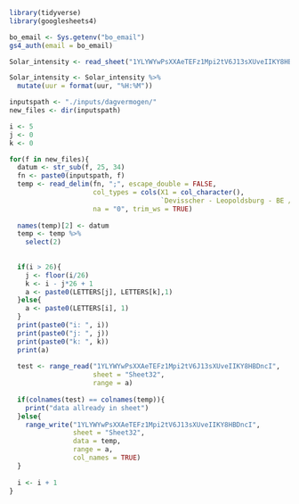 ```r
library(tidyverse)
library(googlesheets4)
```

```r
bo_email <- Sys.getenv("bo_email")
gs4_auth(email = bo_email)
```

```r
Solar_intensity <- read_sheet("1YLYWYwPsXXAeTEFz1Mpi2tV6J13sXUveIIKY8HBDncI", sheet = "Sheet32")

Solar_intensity <- Solar_intensity %>% 
  mutate(uur = format(uur, "%H:%M"))
```

```r
inputspath <- "./inputs/dagvermogen/"
new_files <- dir(inputspath)

i <- 5
j <- 0
k <- 0

for(f in new_files){
  datum <- str_sub(f, 25, 34)
  fn <- paste0(inputspath, f)
  temp <- read_delim(fn, ";", escape_double = FALSE, 
                     col_types = cols(X1 = col_character(), 
                                      `Devisscher - Leopoldsburg - BE / Vermogen / Gemiddelde waarden  [kW]0` = col_number()), 
                     na = "0", trim_ws = TRUE)
  
  names(temp)[2] <- datum
  temp <- temp %>% 
    select(2) 
  
  
  if(i > 26){
    j <- floor(i/26)
    k <- i - j*26 + 1 
    a <- paste0(LETTERS[j], LETTERS[k],1)
  }else{
    a <- paste0(LETTERS[i], 1)
  }
  print(paste0("i: ", i))
  print(paste0("j: ", j))
  print(paste0("k: ", k))
  print(a)
  
  test <- range_read("1YLYWYwPsXXAeTEFz1Mpi2tV6J13sXUveIIKY8HBDncI", 
                     sheet = "Sheet32", 
                     range = a)
  
  if(colnames(test) == colnames(temp)){
    print("data allready in sheet")
  }else{
    range_write("1YLYWYwPsXXAeTEFz1Mpi2tV6J13sXUveIIKY8HBDncI", 
                sheet = "Sheet32", 
                data = temp,
                range = a, 
                col_names = TRUE)
  }
  
  i <- i + 1
}
```




